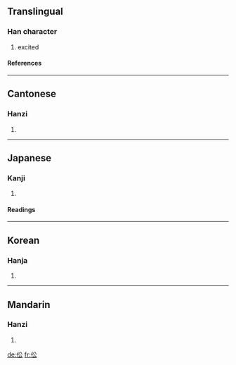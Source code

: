 ==Translingual==
===Han character===
{{Han char|rad=人|as=04|sn=6|four=2823<sub>2</sub>|canj=人金戈 (OCI)}}
# excited
====References====
{{Han ref|kx=0095.030|dkj=00421|dj=0201.050|hdz=10124.130|uh=4F00|ud=20224|bh=C9B1|bd=51633}}
----
==Cantonese==
===Hanzi===
{{yue-hanzi|jyut=|y=jung1}}
# {{defn|Cantonese}}
----
==Japanese==
===Kanji===
{{ja-kanji|grade=|rs=人04}}
# {{defn|Japanese}}
====Readings====
{{ja-readings|on=[[しょう]] (shō), [[しゅ]] (sfu)|kun=[[おおやけ]] (ooyake), [[おそれる]] (osoreru)}}
----
==Korean==
===Hanja===
{{ko-hanja|hangeul=종|rv=jong|mr=chong}}
# {{defn|Korean}}
----
==Mandarin==
===Hanzi===
{{cmn-hanzi|pin=[[qí]] (qi2), [[zhōng]] (zhong1)|wg=ch'i<sup>2</sup>, chung<sup>1</sup>}}
# {{defn|Mandarin}}

[[de:伀]]
[[fr:伀]]